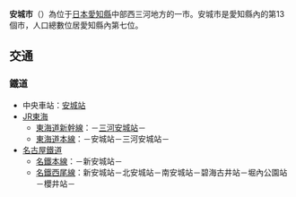 {{Otheruses|subject=日本的安城市|other=韓國的安城市|安城市 (韓國)}}
{{日本都市|
自治體名=安城市|
圖像=[[File:Horiuchi_Park_140613.JPG|240px]]|
圖像說明=[[堀內公園|堀內公園]]|
市章=[[File:Emblem_of_Anjo,_Aichi.svg|100px]]|
日文原名=安城市|
平假名=あんじょうし|
羅馬字拼音=Anjō-shi|
都道府縣=愛知縣|
支廳=|
編號=23212-2|
面積=86.05|
邊界未定=|
人口=187,937|
統計時間=2021年9月1日|
自治體=[[岡崎市|岡崎市]]、[[碧南市|碧南市]]、[[刈谷市|刈谷市]]、[[豐田市|豐田市]]、[[西尾市|西尾市]]、[[知立市|知立市]]、[[高濱市|高濱市]]|
樹=松|
花=一串紅|
鳥=|
其他象徵物=|
其他象徵=|
市長=|
郵遞區號=446-8501|
所在地=安城市櫻町18番23号|
電話號碼=566-76-1111|
外部連結=http://www.city.anjo.aichi.jp/|
經度=|
緯度=|
地圖=|
註記=|
}}
'''安城市'''（{{jpn|j=安城市|hg=あんじょうし|rm=Anjō shi|f=y}}）為位于[[日本|日本]][[愛知縣|愛知縣]]中部西三河地方的一市。安城市是愛知縣內的第13個市，人口總數位居愛知縣內第七位。
== 交通 ==
=== 鐵道 ===
*中央車站：[[安城站|安城站]]
*[[東海旅客鐵道|JR東海]]
**[[東海道新幹線|東海道新幹線]]：－[[三河安城站|三河安城站]]－
**[[東海道本線|東海道本線]]：－安城站－三河安城站－
*[[名古屋鐵道|名古屋鐵道]]
**[[名鐵本線|名鐵本線]]：－新安城站－
**[[名鐵西尾線|名鐵西尾線]]：新安城站－北安城站－南安城站－碧海古井站－堀內公園站－櫻井站－
{{愛知縣}}{{Authority control}}